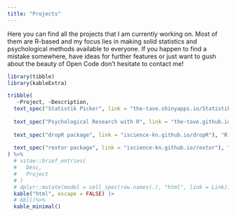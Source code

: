 ```yaml
---
title: "Projects"
---
```


Here you can find all the projects that I am currently working on.
Most of them are R-based and my focus lies in making solid statistics and psychological methods available to everyone.
If you happen to find a mistake somewhere, have ideas for further features or just want to gush about the beauty of Open Code don't hesitate to contact me!


```r
library(tibble)
library(kableExtra)

tribble(
   ~Project, ~Description,
  text_spec("Statistik Picker", link = "the-tave.shinyapps.io/Statistik-Picker"), "Study Tool for learning statistics in a fun and accessible way. It provides explanations as well as fun simulations and interactive tools (currently only in German). It can even be installed as an app on mobile devices!",
  
  text_spec("Psychological Research with R", link = "the-tave.github.io/psych-research-with-r"), "An online book targetted at psychology students starting to learn R. From installation to a finished, automated statistical report in R Markdown, it covers all the basics needed to really profit from R knowledge!",
  
  text_spec("dropR package", link = "iscience-kn.github.io/dropR"), "R package to facilitate dropout analysis by condition. Dropout is an important measure to determine participants' motivation and also validity of results. This package & web app are to help make dropout analysis a routine step of data analysis in research.",
  
  text_spec("rextor package", link = "iscience-kn.github.io/rextor"), "R package to help read in WEXTOR data into R. Offers help with basic data preperation as well as styling graphical output and basic help from Rex right inside of R Studio!"
) %>% 
  # vitae::brief_entries(
  #   Desc,
  #   Project
  # )
  # dplyr::mutate(model = cell_spec(row.names(.), "html", link = Link)) %>%
  kable("html", escape = FALSE) |>
  # kbl()%>%
  kable_minimal()
```


<!-- About this site -->

<!-- ```{r} -->
<!-- 1 + 1 -->
<!-- ``` -->
